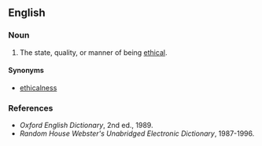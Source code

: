 ==English==

===Noun===
{{en-noun|ethicalit|ies}}

#The state, quality, or manner of being [[ethical]].

====Synonyms====
*[[ethicalness]]

===References===
*''Oxford English Dictionary'', 2nd ed., 1989.
*''Random House Webster's Unabridged Electronic Dictionary'', 1987-1996.